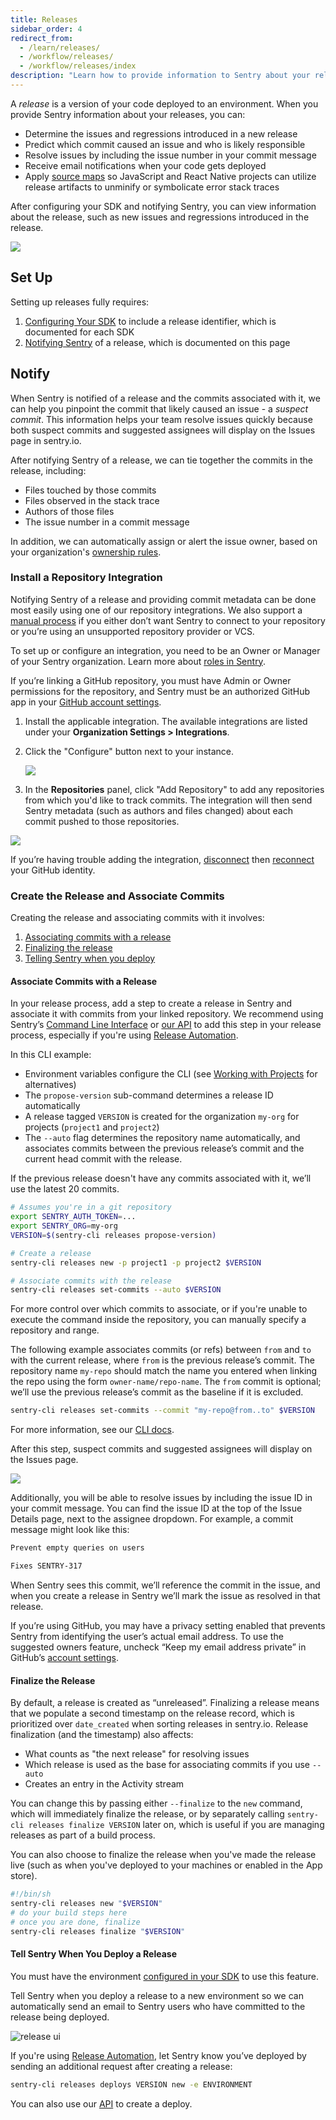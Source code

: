 ```yaml
---
title: Releases
sidebar_order: 4
redirect_from:
  - /learn/releases/
  - /workflow/releases/
  - /workflow/releases/index
description: "Learn how to provide information to Sentry about your releases to determine regressions, predict the commit that caused the issue, and resolve issues quickly."
---
```


A _release_ is a version of your code deployed to an environment. When you provide Sentry information about your releases, you can:

- Determine the issues and regressions introduced in a new release
- Predict which commit caused an issue and who is likely responsible
- Resolve issues by including the issue number in your commit message
- Receive email notifications when your code gets deployed
- Apply [source maps](/platforms/javascript/sourcemaps/) so JavaScript and React Native projects can utilize release artifacts to unminify or symbolicate error stack traces

After configuring your SDK and notifying Sentry, you can view information about the release, such as new issues and regressions introduced in the release.

![](releases-overview.png)

## Set Up

Setting up releases fully requires:

1. [Configuring Your SDK](/platform-redirect/?next=/configuration/releases/) to include a release identifier, which is documented for each SDK
2. [Notifying Sentry](#notify) of a release, which is documented on this page

## Notify

When Sentry is notified of a release and the commits associated with it, we can help you pinpoint the commit that likely caused an issue - a _suspect commit_. This information helps your team resolve issues quickly because both suspect commits and suggested assignees will display on the Issues page in sentry.io.

After notifying Sentry of a release, we can tie together the commits in the release, including:
- Files touched by those commits
- Files observed in the stack trace
- Authors of those files
- The issue number in a commit message

In addition, we can automatically assign or alert the issue owner, based on your organization's [ownership rules](/product/error-monitoring/issue-owners/).

### Install a Repository Integration

Notifying Sentry of a release and providing commit metadata can be done most easily using one of our repository integrations. We also support a [manual process](/product/releases/manual-setup/without-repo) if you either don’t want Sentry to connect to your repository or you’re using an unsupported repository provider or VCS.

<Alert level="warning" title="Required Permissions">

To set up or configure an integration, you need to be an Owner or Manager of your Sentry organization. Learn more about [roles in Sentry](/product/accounts/membership/).

If you’re linking a GitHub repository, you must have Admin or Owner permissions for the repository, and Sentry must be an authorized GitHub app in your [GitHub account settings](https://github.com/settings/applications).

</Alert>

1. Install the applicable integration. The available integrations are listed under your **Organization Settings > Integrations**.

2. Click the "Configure" button next to your instance.

   ![](releases-repo-integrations.png)

3. In the **Repositories** panel, click "Add Repository" to add any repositories from which you'd like to track commits. The integration will then send Sentry metadata (such as authors and files changed) about each commit pushed to those repositories.

  ![](releases-repo-add.png)

  <Note>

  If you’re having trouble adding the integration, [disconnect](https://sentry.io/account/settings/identities/) then [reconnect](https://sentry.io/account/settings/social/associate/github/) your GitHub identity.

  </Note>

### Create the Release and Associate Commits

Creating the release and associating commits with it involves:

1. [Associating commits with a release](#associate-commits-with-a-release)
2. [Finalizing the release](#finalize-the-release)
3. [Telling Sentry when you deploy](#tell-sentry-when-you-deploy-a-release)

#### Associate Commits with a Release

In your release process, add a step to create a release in Sentry and associate it with commits from your linked repository. We recommend using Sentry’s [Command Line Interface](/product/cli/releases/) or [our API](/product/releases/manual-setup/use-the-api/) to add this step in your release process, especially if you're using [Release Automation](/product/releases/release-automation/).

In this CLI example:
- Environment variables configure the CLI (see [Working with Projects](/product/cli/configuration/#sentry-cli-working-with-projects) for alternatives)
- The `propose-version` sub-command determines a release ID automatically
- A release tagged `VERSION` is created for the organization `my-org` for projects (`project1` and `project2`)
- The `--auto` flag determines the repository name automatically, and associates commits between the previous release’s commit and the current head commit with the release.

<Note>

If the previous release doesn't have any commits associated with it, we’ll use the latest 20 commits.

</Note>

```bash
# Assumes you're in a git repository
export SENTRY_AUTH_TOKEN=...
export SENTRY_ORG=my-org
VERSION=$(sentry-cli releases propose-version)

# Create a release
sentry-cli releases new -p project1 -p project2 $VERSION

# Associate commits with the release
sentry-cli releases set-commits --auto $VERSION
```

For more control over which commits to associate, or if you're unable to execute the command inside the repository, you can manually specify a repository and range.

The following example associates commits (or refs) between `from` and `to` with the current release, where `from` is the previous release’s commit. The repository name `my-repo` should match the name you entered when linking the repo using the form `owner-name/repo-name`. The `from` commit is optional; we’ll use the previous release’s commit as the baseline if it is excluded.

```bash
sentry-cli releases set-commits --commit "my-repo@from..to" $VERSION
```

For more information, see our [CLI docs](/product/cli/releases/).

After this step, suspect commits and suggested assignees will display on the Issues page.

![](suspect-commits-highlighted.png)

Additionally, you will be able to resolve issues by including the issue ID in your commit message. You can find the issue ID at the top of the Issue Details page, next to the assignee dropdown. For example, a commit message might look like this:

```bash
Prevent empty queries on users

Fixes SENTRY-317
```

When Sentry sees this commit, we’ll reference the commit in the issue, and when you create a release in Sentry we’ll mark the issue as resolved in that release.

<Note>

If you’re using GitHub, you may have a privacy setting enabled that prevents Sentry from identifying the user’s actual email address. To use the suggested owners feature, uncheck “Keep my email address private” in GitHub’s [account settings](https://github.com/settings/emails).

</Note>

#### Finalize the Release

By default, a release is created as “unreleased”. Finalizing a release means that we populate a second timestamp on the release record, which is prioritized over `date_created` when sorting releases in sentry.io. Release finalization (and the timestamp) also affects:
- What counts as "the next release" for resolving issues
- Which release is used as the base for associating commits if you use `--auto`
- Creates an entry in the Activity stream

You can change this by passing either `--finalize` to the `new` command, which will immediately finalize the release, or by separately calling `sentry-cli releases finalize VERSION` later on, which is useful if you are managing releases as part of a build process.

You can also choose to finalize the release when you've made the release live (such as when you've deployed to your machines or enabled in the App store).

```bash
#!/bin/sh
sentry-cli releases new "$VERSION"
# do your build steps here
# once you are done, finalize
sentry-cli releases finalize "$VERSION"
```
#### Tell Sentry When You Deploy a Release

<Note>

You must have the environment [configured in your SDK](/platform-redirect/?next=/configuration/environments/) to use this feature.

</Note>

Tell Sentry when you deploy a release to a new environment so we can automatically send an email to Sentry users who have committed to the release being deployed.

![release ui](release-ui.png)

If you're using [Release Automation](/product/releases/release-automation/), let Sentry know you’ve deployed by sending an additional request after creating a release:

```bash
sentry-cli releases deploys VERSION new -e ENVIRONMENT
```

You can also use our [API](/api/releases/create-a-new-deploy-for-an-organization/) to create a deploy.
